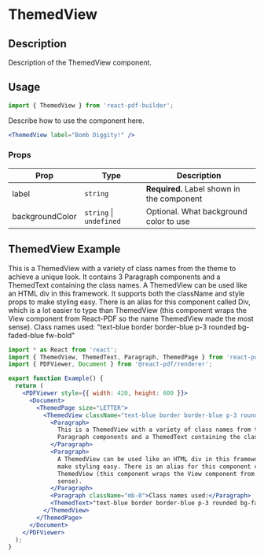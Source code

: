 

<Meta title="Documentation/Components/Basics/ThemedView" />

<h1>ThemedView</h1>

## Description

Description of the ThemedView component.

## Usage

```jsx
import { ThemedView } from 'react-pdf-builder';
```

Describe how to use the component here.

```jsx
<ThemedView label="Bomb Diggity!" />
```

### Props

| Prop            | Type                        | Description                                |
| --------------- | --------------------------- | ------------------------------------------ |
| label           | `string`                    | **Required.** Label shown in the component |
| backgroundColor | `string` &#124; `undefined` | Optional. What background color to use     |

## ThemedView Example

<DocsPDF>
  <ThemedView className="text-blue border border-blue p-3 rounded bg-faded-blue fw-bold">
    <Paragraph>This is a ThemedView with a variety of class names from the theme to achieve a unique look. It contains 3 Paragraph components and a ThemedText containing the class names.</Paragraph>
    <Paragraph>A ThemedView can be used like an HTML div in this framework. It supports both the className and style props to make styling easy. There is an alias for this component called Div, which is a lot easier to type than ThemedView (this component wraps the View component from React-PDF so the name ThemedView made the most sense).</Paragraph>
    <Paragraph className="mb-0">Class names used:</Paragraph>
    <ThemedText>"text-blue border border-blue p-3 rounded bg-faded-blue fw-bold"</ThemedText>
  </ThemedView>
</DocsPDF>

```jsx
import * as React from 'react';
import { ThemedView, ThemedText, Paragraph, ThemedPage } from 'react-pdf-builder';
import { PDFViewer, Document } from '@react-pdf/renderer';

export function Example() {
  return (
    <PDFViewer style={{ width: 420, height: 600 }}>
      <Document>
        <ThemedPage size="LETTER">
          <ThemedView className="text-blue border border-blue p-3 rounded bg-faded-blue fw-bold">
            <Paragraph>
              This is a ThemedView with a variety of class names from the theme to achieve a unique look. It contains 3
              Paragraph components and a ThemedText containing the class names.
            </Paragraph>
            <Paragraph>
              A ThemedView can be used like an HTML div in this framework. It supports both the className and style props to
              make styling easy. There is an alias for this component called Div, which is a lot easier to type than
              ThemedView (this component wraps the View component from React-PDF so the name ThemedView made the most
              sense).
            </Paragraph>
            <Paragraph className="mb-0">Class names used:</Paragraph>
            <ThemedText>"text-blue border border-blue p-3 rounded bg-faded-blue fw-bold"</ThemedText>
          </ThemedView>
        </ThemedPage>
      </Document>
    </PDFViewer>
  );
}
```
